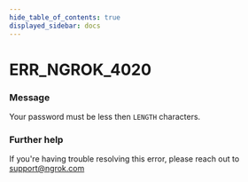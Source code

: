 ```yaml
---
hide_table_of_contents: true
displayed_sidebar: docs
---
```



# ERR_NGROK_4020

### Message

Your password must be less then `LENGTH` characters.

<ErrorDetails error="err_ngrok_4020" />

### Further help

If you're having trouble resolving this error, please reach out to [support@ngrok.com](mailto:support@ngrok.com?subject=Help%20with%20ERR_NGROK_4020)

